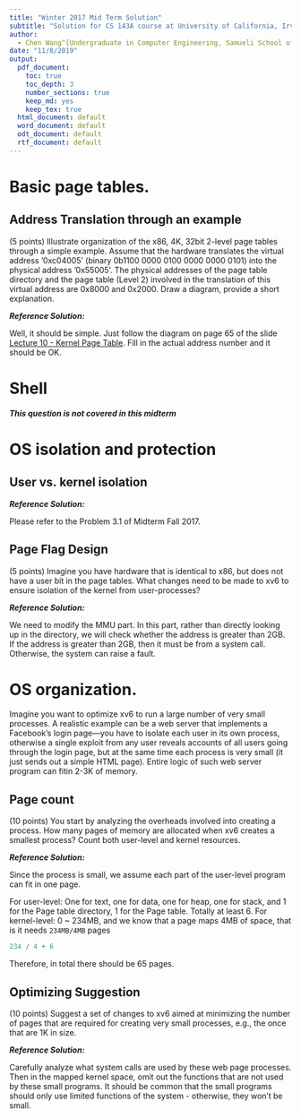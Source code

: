 ```yaml
---
title: "Winter 2017 Mid Term Solution"
subtitle: "Solution for CS 143A course at University of California, Irvine"
author: 
  - Chen Wang^[Undergraduate in Computer Engineering, Samueli School of Engineering, University of California, Irvine. (chenw23@uci.edu)]
date: "11/8/2019"
output:
  pdf_document:
    toc: true
    toc_depth: 3
    number_sections: true
    keep_md: yes
    keep_tex: true
  html_document: default
  word_document: default
  odt_document: default
  rtf_document: default
---
```


# Basic page tables.

## Address Translation through an example

(5 points)  Illustrate  organization  of  the  x86,  4K,  32bit  2-level  page  tables  through  a simple example.  Assume that the hardware translates the virtual address ’0xc04005’ (binary 0b1100 0000 0100 0000 0000 0101) into the physical address ’0x55005’.  The physical addresses of the page table directory and the page table (Level 2) involved in the translation of this virtual address are 0x8000 and 0x2000.  Draw a diagram,  provide a short explanation.

***Reference Solution:***

Well, it should be simple. Just follow the diagram on page 65 of the slide [Lecture 10 - Kernel Page Table](https://www.ics.uci.edu/~aburtsev/143A/lectures/lecture10-kernel-page-table/lecture10-kernel-page-table.pdf). Fill in the actual address number and it should be OK.

# Shell

***This question is not covered in this midterm***

# OS isolation and protection

## User vs. kernel isolation

***Reference Solution:***

Please refer to the Problem 3.1 of Midterm Fall 2017.

## Page Flag Design

(5 points)  Imagine you have hardware that is identical to x86, but does not have a user bit in the page tables.  What changes need to be made to xv6 to ensure isolation of the kernel from user-processes?

***Reference Solution:***

We need to modify the MMU part. In this part, rather than directly looking up in the directory, we will check whether the address is greater than 2GB. If the address is greater than 2GB, then it must be from a system call. Otherwise, the system can raise a fault.

# OS  organization. 

Imagine  you  want  to  optimize  xv6  to  run  a  large  number  of  very  small processes.  A realistic example can be a web server that implements a Facebook’s login page—you have to isolate each user in its own process, otherwise a single exploit from any user reveals accounts of all users going through the login page, but at the same time each process is very small (it just sends out a simple HTML page).  Entire logic of such web server program can fitin 2-3K of memory.

## Page count

(10 points)  You start by analyzing the overheads involved into creating a process.  How many pages of memory are allocated when xv6 creates a smallest process?  Count both user-level and kernel resources.

***Reference Solution:***

Since the process is small, we assume each part of the user-level program can fit in one page.

For user-level: One for text, one for data, one for heap, one for stack, and 1 for the Page table directory, 1 for the Page table. Totally at least 6.
For kernel-level: 0 ~ 234MB, and we know that a page maps 4MB of space, that is it needs `234MB/4MB` pages

```r
234 / 4 + 6
```
Therefore, in total there should be 65 pages.

## Optimizing Suggestion
(10 points)  Suggest a set of changes to xv6 aimed at minimizing the number of pages that are required for creating very small processes, e.g., the once that are 1K in size.

***Reference Solution:***

Carefully analyze what system calls are used by these web page processes. Then in the mapped kernel space, omit out the functions that are not used by these small programs. It should be common that the small programs should only use limited functions of the system -  otherwise, they won't be small.